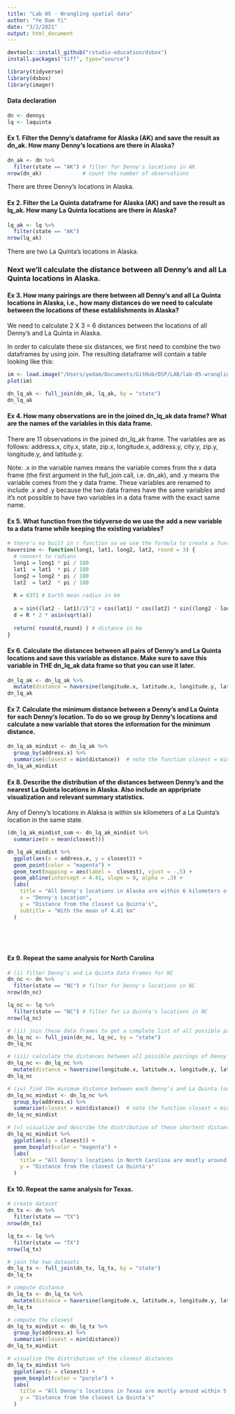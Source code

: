 ```yaml
---
title: "Lab 05 - Wrangling spatial data"
author: "Ye Dam Yi"
date: "3/2/2021"
output: html_document
---
```


```r
devtools::install_github("rstudio-education/dsbox")
install.packages("tiff", type="source") 

```

```r
library(tidyverse) 
library(dsbox) 
library(imager)
```
#### Data declaration

```r
dn <- dennys
lq <- laquinta
```

#### Ex 1. Filter the Denny’s dataframe for Alaska (AK) and save the result as dn_ak. How many Denny’s locations are there in Alaska?

```r
dn_ak <- dn %>%
  filter(state == "AK") # filter for Denny's locations in AK
nrow(dn_ak)             # count the number of observations

```
There are three Denny's locations in Alaska. 



#### Ex 2. Filter the La Quinta dataframe for Alaska (AK) and save the result as lq_ak. How many La Quinta locations are there in Alaska?
```r
lq_ak <- lq %>%
  filter(state == "AK")
nrow(lq_ak)
```
There are two La Quinta's locations in Alaska.



### Next we’ll calculate the distance between all Denny’s and all La Quinta locations in Alaska. 

#### Ex 3. How many pairings are there between all Denny’s and all La Quinta locations in Alaska, i.e., how many distances do we need to calculate between the locations of these establishments in Alaska?

We need to calculate 2 X 3 = 6 distances between the locations of all Denny's and La Quinta in Alaska.

In order to calculate these six distances, we first need to combine the two dataframes by using join. The resulting dataframe will contain a table looking like this:

```r
im <- load.image("/Users/yedam/Documents/GitHub/DSP/LAB/lab-05-wrangling-data/dennys-laquinta-sketches.004.png")
plot(im)

```
```r
dn_lq_ak <- full_join(dn_ak, lq_ak, by = "state")
dn_lq_ak
```



#### Ex 4. How many observations are in the joined dn_lq_ak data frame? What are the names of the variables in this data frame.

There are 11 observations in the joined dn_lq_ak frame. The variables are as follows: address.x, city.x, state, zip.x, longitude.x, address.y, city.y, zip.y, longitude.y, and latitude.y.

Note: .x in the variable names means the variable comes from the x data frame (the first argument in the full_join call, i.e. dn_ak), and .y means the variable comes from the y data frame. These variables are renamed to include .x and .y because the two data frames have the same variables and it’s not possible to have two variables in a data frame with the exact same name.



#### Ex 5. What function from the tidyverse do we use the add a new variable to a data frame while keeping the existing variables?

```r
# there's no built in r function so we use the formula to create a function in r
haversine <- function(long1, lat1, long2, lat2, round = 3) {
  # convert to radians
  long1 = long1 * pi / 180
  lat1  = lat1  * pi / 180
  long2 = long2 * pi / 180
  lat2  = lat2  * pi / 180
  
  R = 6371 # Earth mean radius in km
  
  a = sin((lat2 - lat1)/2)^2 + cos(lat1) * cos(lat2) * sin((long2 - long1)/2)^2
  d = R * 2 * asin(sqrt(a))
  
  return( round(d,round) ) # distance in km
}
```


#### Ex 6. Calculate the distances between all pairs of Denny’s and La Quinta locations and save this variable as distance. Make sure to save this variable in THE dn_lq_ak data frame so that you can use it later.

```r

dn_lq_ak <- dn_lq_ak %>% 
  mutate(distance = haversine(longitude.x, latitude.x, longitude.y, latitude.y, round = 3))
dn_lq_ak

```

#### Ex 7. Calculate the minimum distance between a Denny’s and La Quinta for each Denny’s location. To do so we group by Denny’s locations and calculate a new variable that stores the information for the minimum distance.

```r

dn_lq_ak_mindist <- dn_lq_ak %>%
  group_by(address.x) %>%
  summarise(closest = min(distance))  # note the function closest = min(distance) as part of summarise
dn_lq_ak_mindist

```


#### Ex 8. Describe the distribution of the distances between Denny’s and the nearest La Quinta locations in Alaska. Also include an appripriate visualization and relevant summary statistics.

Any of Denny's locations in Alaksa is within six kilometers of a La Quinta's location in the same state. 

```r
(dn_lq_ak_mindist_sum <- dn_lq_ak_mindist %>% 
  summarize(m = mean(closest)))

dn_lq_ak_mindist %>% 
  ggplot(aes(x = address.x, y = closest)) +
  geom_point(color = "magenta") +
  geom_text(mapping = aes(label =  closest), vjust = -.5) +
  geom_abline(intercept = 4.41, slope = 0, alpha = .3) + 
  labs(
    title = "All Denny's locations in Alaska are within 6 kilometers of a La Quinta's location",
    x = "Denny's Location",
    y = "Distance from the closest La Quinta's",
    subtitle = "With the mean of 4.41 km"
  )



  


```

#### Ex 9. Repeat the same analysis for North Carolina 
```r
# (i) filter Denny’s and La Quinta Data Frames for NC
dn_nc <- dn %>%
  filter(state == "NC") # filter for Denny's locations in NC
nrow(dn_nc)   

lq_nc <- lq %>%
  filter(state == "NC") # filter for La Quinta's locations in NC
nrow(lq_nc)  
```
```r
# (ii) join these data frames to get a complete list of all possible pairings
dn_lq_nc <- full_join(dn_nc, lq_nc, by = "state")
dn_lq_nc

```
```r
# (iii) calculate the distances between all possible pairings of Denny’s and La Quinta in NC
dn_lq_nc <- dn_lq_nc %>% 
  mutate(distance = haversine(longitude.x, latitude.x, longitude.y, latitude.y, round = 3))
dn_lq_nc
```


```r
# (iv) find the minimum distance between each Denny’s and La Quinta location
dn_lq_nc_mindist <- dn_lq_nc %>%
  group_by(address.x) %>%
  summarise(closest = min(distance))  # note the function closest = min(distance) as part of summarise
dn_lq_nc_mindist
```

```r
# (v) visualize and describe the distribution of these shortest distances using appropriate summary statistics.
dn_lq_nc_mindist %>% 
  ggplot(aes(y = closest)) +
  geom_boxplot(color = "magenta") +
  labs(
    title = "All Denny's locations in North Carolina are mostly around within 55 kilometers of a La Quinta's location",
    y = "Distance from the closest La Quinta's"
  )

```

#### Ex 10. Repeat the same analysis for Texas.

```r
# create dataset
dn_tx <- dn %>% 
  filter(state == "TX")
nrow(dn_tx)

lq_tx <- lq %>% 
  filter(state == "TX")
nrow(lq_tx)

# join the two datasets
dn_lq_tx <- full_join(dn_tx, lq_tx, by = "state")
dn_lq_tx

# compute distance
dn_lq_tx <- dn_lq_tx %>% 
  mutate(distance = haversine(longitude.x, latitude.x, longitude.y, latitude.y, round = 3))
dn_lq_tx

# compute the closest
dn_lq_tx_mindist <- dn_lq_tx %>% 
  group_by(address.x) %>% 
  summarise(closest = min(distance))
dn_lq_tx_mindist

# visualize the distribution of the closest distances
dn_lq_tx_mindist %>% 
  ggplot(aes(y = closest)) +
  geom_boxplot(color = "purple") +
  labs(
    title = "All Denny's locations in Texas are mostly around within 5 kilometers of a La Quinta's location",
    y = "Distance from the closest La Quinta's"
  )

```

